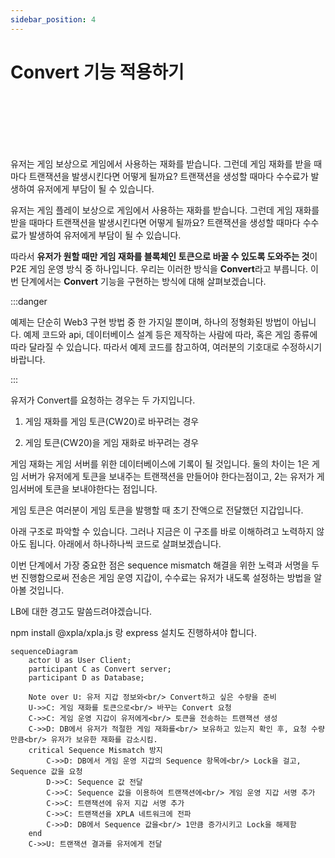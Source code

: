 ```yaml
---
sidebar_position: 4
---
```


# Convert 기능 적용하기


<WalletWrap>
<Connect />
<Convert />
</WalletWrap>

<br />
<br />
<br />
<br />
<br />

유저는 게임 보상으로 게임에서 사용하는 재화를 받습니다. 그런데 게임 재화를 받을 때마다 트랜잭션을 발생시킨다면 어떻게 될까요? 트랜잭션을 생성할 때마다 수수료가 발생하여 유저에게 부담이 될 수 있습니다.

유저는 게임 플레이 보상으로 게임에서 사용하는 재화를 받습니다. 그런데 게임 재화를 받을 때마다 트랜잭션을 발생시킨다면 어떻게 될까요? 트랜잭션을 생성할 때마다 수수료가 발생하여 유저에게 부담이 될 수 있습니다.

따라서 **유저가 원할 때만 게임 재화를 블록체인 토큰으로 바꿀 수 있도록 도와주는 것**이 P2E 게임 운영 방식 중 하나입니다. 우리는 이러한 방식을 **Convert**라고 부릅니다. 이번 단계에서는 **Convert** 기능을 구현하는 방식에 대해 살펴보겠습니다.

:::danger

예제는 단순히 Web3 구현 방법 중 한 가지일 뿐이며, 하나의 정형화된 방법이 아닙니다. 예제 코드와 api, 데이터베이스 설계 등은 제작하는 사람에 따라, 혹은 게임 종류에 따라 달라질 수 있습니다. 따라서 예제 코드를 참고하여, 여러분의 기호대로 수정하시기 바랍니다.

:::

유저가 Convert를 요청하는 경우는 두 가지입니다. 

1. 게임 재화를 게임 토큰(CW20)로 바꾸려는 경우

2. 게임 토큰(CW20)을 게임 재화로 바꾸려는 경우

게임 재화는 게임 서버를 위한 데이터베이스에 기록이 될 것입니다. 둘의 차이는 1은 게임 서버가 유저에게 토큰을 보내주는 트랜잭션을 만들어야 한다는점이고, 2는 유저가 게임서버에 토큰을 보내야한다는 점입니다.

게임 토큰은 여러분이 게임 토큰을 발행할 때 초기 잔액으로 전달했던 지갑입니다.

아래 구조로 파악할 수 있습니다. 그러나 지금은 이 구조를 바로 이해하려고 노력하지 않아도 됩니다. 아래에서 하나하나씩 코드로 살펴보겠습니다. 

이번 단계에서 가장 중요한 점은 sequence mismatch 해결을 위한 노력과 서명을 두번 진행함으로써 전송은 게임 운영 지갑이, 수수료는 유저가 내도록 설정하는 방법을 알아볼 것입니다.

LB에 대한 경고도 말씀드려야겠습니다.

npm install @xpla/xpla.js 랑 express 설치도 진행하셔야 합니다.

```mermaid
sequenceDiagram
    actor U as User Client;
    participant C as Convert server;
    participant D as Database;

    Note over U: 유저 지갑 정보와<br/> Convert하고 싶은 수량을 준비
    U->>C: 게임 재화를 토큰으로<br/> 바꾸는 Convert 요청 
    C->>C: 게임 운영 지갑이 유저에게<br/> 토큰을 전송하는 트랜잭션 생성
    C->>D: DB에서 유저가 적절한 게임 재화를<br/> 보유하고 있는지 확인 후, 요청 수량만큼<br/> 유저가 보유한 재화를 감소시킴.
    critical Sequence Mismatch 방지
        C->>D: DB에서 게임 운영 지갑의 Sequence 항목에<br/> Lock을 걸고, Sequence 값을 요청
        D->>C: Sequence 값 전달
        C->>C: Sequence 값을 이용하여 트랜잭션에<br/> 게임 운영 지갑 서명 추가
        C->>C: 트랜잭션에 유저 지갑 서명 추가
        C->>C: 트랜잭션을 XPLA 네트워크에 전파
        C->>D: DB에서 Sequence 값을<br/> 1만큼 증가시키고 Lock을 해제함
    end
    C->>U: 트랜잭션 결과를 유저에게 전달
```